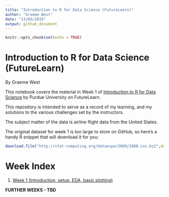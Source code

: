 ```yaml
---
title: "Introduction to R for Data Science (FutureLearn)"
author: "Graeme West"
date: "13/03/2019"
output: github_document
---
```


```r
knitr::opts_chunk$set(echo = TRUE)
```

# Introduction to R for Data Science (FutureLearn)

By Graeme West

This notebook covers the material in Week 1 of [Introduction to R for Data Science](https://www.futurelearn.com/courses/data-science/5) by Purdue University on FutureLearn.

This repository is intended to serve as a record of my learning, and my solutions to the various challenges set by the instructors.

The subject matter of the data is airline flight data from the United States.

The original dataset for week 1 is too large to store on GitHub, so here's a handy R snippet that will download it for you:
```r
download.file("http://stat-computing.org/dataexpo/2009/2008.csv.bz2",destfile="datasets/2008.csv.bz2",method="libcurl")
```


# Week Index

1. [Week 1 (Introduction, setup, EDA, basic plotting)](Intro_to_R_Week_1.Rmd)

**FURTHER WEEKS - TBD**